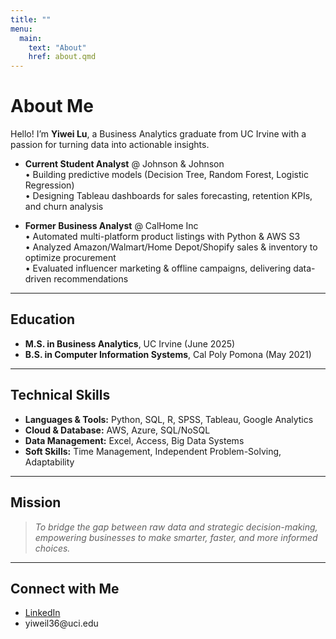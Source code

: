 ```yaml
---
title: ""
menu:
  main:
    text: "About"
    href: about.qmd
---
```


# About Me

Hello! I’m **Yiwei Lu**, a Business Analytics graduate from UC Irvine with a passion for turning data into actionable insights.

- **Current Student Analyst** @ Johnson & Johnson  
  • Building predictive models (Decision Tree, Random Forest, Logistic Regression)  
  • Designing Tableau dashboards for sales forecasting, retention KPIs, and churn analysis  

- **Former Business Analyst** @ CalHome Inc  
  • Automated multi-platform product listings with Python & AWS S3  
  • Analyzed Amazon/Walmart/Home Depot/Shopify sales & inventory to optimize procurement  
  • Evaluated influencer marketing & offline campaigns, delivering data-driven recommendations  

---

## Education

- **M.S. in Business Analytics**, UC Irvine (June 2025)  
- **B.S. in Computer Information Systems**, Cal Poly Pomona (May 2021)  

---

## Technical Skills

- **Languages & Tools:** Python, SQL, R, SPSS, Tableau, Google Analytics  
- **Cloud & Database:** AWS, Azure, SQL/NoSQL  
- **Data Management:** Excel, Access, Big Data Systems  
- **Soft Skills:** Time Management, Independent Problem-Solving, Adaptability  

---

## Mission

> *To bridge the gap between raw data and strategic decision-making, empowering businesses to make smarter, faster, and more informed choices.*

---

## Connect with Me

- [LinkedIn](https://www.linkedin.com/in/yiwei-lu78)  
- yiweil36@uci.edu 
